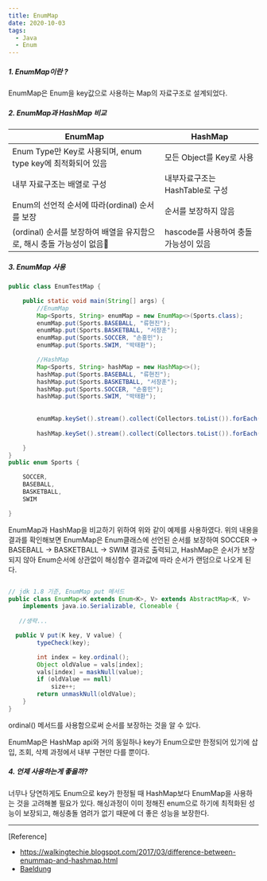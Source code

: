 ```yaml
---
title: EnumMap
date: 2020-10-03
tags:
  - Java
  - Enum
---  
```


##### 1. EnumMap이란 ? 
 EnumMap은 Enum을 key값으로 사용하는 Map의 자료구조로 설계되었다. 

##### 2. EnumMap과 HashMap 비교
|EnumMap|HashMap|
|-------|-------|
|Enum Type만 Key로 사용되며, enum type key에 최적화되어 있음| 모든 Object를 Key로 사용|
|내부 자료구조는 배열로 구성 | 내부자료구조는 HashTable로 구성|
|Enum의 선언적 순서에 따라(ordinal) 순서를 보장 | 순서를 보장하지 않음|
|(ordinal) 순서를 보장하여 배열을 유지함으로, 해시 충돌 가능성이 없음 |hascode를 사용하여 충돌 가능성이 있음|

##### 3. EnumMap 사용
 
~~~java
public class EnumTestMap {

    public static void main(String[] args) {
        //EnumMap
        Map<Sports, String> enumMap = new EnumMap<>(Sports.class);
        enumMap.put(Sports.BASEBALL, "류현진");
        enumMap.put(Sports.BASKETBALL, "서장훈");
        enumMap.put(Sports.SOCCER, "손흥민");
        enumMap.put(Sports.SWIM, "박태환");

        //HashMap
        Map<Sports, String> hashMap = new HashMap<>();
        hashMap.put(Sports.BASEBALL, "류현진");
        hashMap.put(Sports.BASKETBALL, "서장훈");
        hashMap.put(Sports.SOCCER, "손흥민");
        hashMap.put(Sports.SWIM, "박태환");
    
        
        enumMap.keySet().stream().collect(Collectors.toList()).forEach( i -> System.out.println(i));
        
        hashMap.keySet().stream().collect(Collectors.toList()).forEach( i -> System.out.println(i));

    }
}
public enum Sports {

    SOCCER,
    BASEBALL,
    BASKETBALL,
    SWIM

}
~~~

EnumMap과 HashMap을 비교하기 위하여 위와 같이 예제를 사용하였다. 위의 내용을 결과를 확인해보면 EnumMap은 Enum클래스에 
선언된 순서를 보장하여 SOCCER -> BASEBALL -> BASKETBALL -> SWIM 결과로 출력되고, HashMap은 순서가 보장되지 않아 Enum순서에 상관없이
해싱함수 결과값에 따라 순서가 랜덤으로 나오게 된다. 

~~~java

// jdk 1.8 기준, EnumMap put 메서드
public class EnumMap<K extends Enum<K>, V> extends AbstractMap<K, V>
    implements java.io.Serializable, Cloneable {
  
   //생략...

  public V put(K key, V value) {
        typeCheck(key);

        int index = key.ordinal();
        Object oldValue = vals[index];
        vals[index] = maskNull(value);
        if (oldValue == null)
            size++;
        return unmaskNull(oldValue);
    }
}
~~~
ordinal() 메서드를 사용함으로써 순서를 보장하는 것을 알 수 있다. 

EnumMap은 HashMap api와 거의 동일하나 key가 Enum으로만 한정되어 있기에 삽입, 조회, 삭제 과정에서 
내부 구현만 다를 뿐이다.

##### 4. 언제 사용하는게 좋을까? #####
 너무나 당연하게도 Enum으로 key가 한정될 때 HashMap보다 EnumMap을 사용하는 것을 고려해볼 필요가 있다. 해싱과정이 이미 정해진 enum으로 하기에 
 최적화된 성능이 보장되고, 해싱충돌 염려가 없기 때문에 더 좋은 성능을 보장한다.

---
[Reference]
- https://walkingtechie.blogspot.com/2017/03/difference-between-enummap-and-hashmap.html
- [Baeldung](https://www.baeldung.com/java-enum-map)

